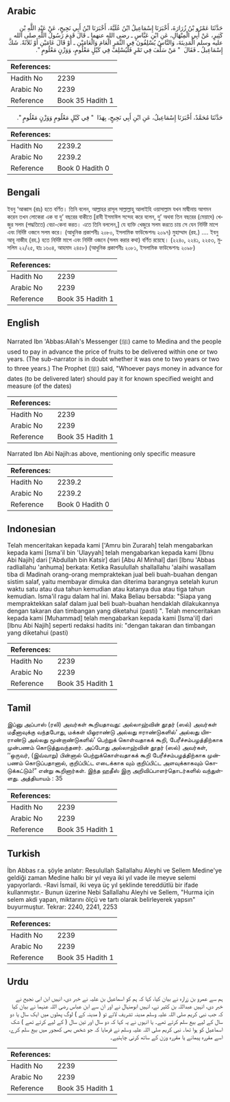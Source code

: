 ## Arabic


<div dir="rtl" lang="ar" style={{fontSize:'larger',backgroundColor:'#f8f9fa',padding:20}}>
حَدَّثَنَا عَمْرُو بْنُ زُرَارَةَ، أَخْبَرَنَا إِسْمَاعِيلُ ابْنُ عُلَيَّةَ، أَخْبَرَنَا ابْنُ أَبِي نَجِيحٍ، عَنْ عَبْدِ اللَّهِ بْنِ كَثِيرٍ، عَنْ أَبِي الْمِنْهَالِ، عَنِ ابْنِ عَبَّاسٍ ـ رضى الله عنهما ـ قَالَ قَدِمَ رَسُولُ اللَّهِ صلى الله عليه وسلم الْمَدِينَةَ، وَالنَّاسُ يُسْلِفُونَ فِي الثَّمَرِ الْعَامَ وَالْعَامَيْنِ ـ أَوْ قَالَ عَامَيْنِ أَوْ ثَلاَثَةً‏.‏ شَكَّ إِسْمَاعِيلُ ـ فَقَالَ ‏ "‏ مَنْ سَلَّفَ فِي تَمْرٍ فَلْيُسْلِفْ فِي كَيْلٍ مَعْلُومٍ، وَوَزْنٍ مَعْلُومٍ ‏"‏‏.‏
</div>
<div style={{backgroundColor:'#f8f9fa',padding:20, marginBottom: 10}}><table> <thead> <tr> <th>References:</th> <th></th> </tr> </thead> <tbody><tr><td>Hadith No</td><td>2239</td></tr><tr><td>Arabic No</td><td>2239</td></tr><tr><td>Reference</td><td>Book 35 Hadith 1</td></tr></tbody></table></div>


<div dir="rtl" lang="ar" style={{fontSize:'larger',backgroundColor:'#f8f9fa',padding:20}}>
حَدَّثَنَا مُحَمَّدٌ، أَخْبَرَنَا إِسْمَاعِيلُ، عَنِ ابْنِ أَبِي نَجِيحٍ، بِهَذَا ‏ "‏ فِي كَيْلٍ مَعْلُومٍ وَوَزْنٍ مَعْلُومٍ ‏"‏‏.‏
</div>
<div style={{backgroundColor:'#f8f9fa',padding:20, marginBottom: 10}}><table> <thead> <tr> <th>References:</th> <th></th> </tr> </thead> <tbody><tr><td>Hadith No</td><td>2239.2</td></tr><tr><td>Arabic No</td><td>2239.2</td></tr><tr><td>Reference</td><td>Book 0 Hadith 0</td></tr></tbody></table></div>

## Bengali


<div dir="ltr" lang="bn" style={{fontSize:'larger',backgroundColor:'#f8f9fa',padding:20}}>
ইবনু ‘আব্বাস (রাঃ) হতে বর্ণিত। তিনি বলেন, আল্লাহর রাসূল সাল্লাল্লাহু আলাইহি ওয়াসাল্লাম যখন মাদ্বীনায় আগমন করেন তখন লোকেরা এক বা দু’ বছরের বাকীতে [রাবী ইসমাঈল সন্দেহ করে বলেন, দু’ অথবা তিন বছরের (মেয়াদে) খেজুর সলম (পদ্ধতিতে) বেচা-কেনা করত। এতে তিনি বললেন,] যে ব্যক্তি খেজুরে সলম করতে চায় সে যেন নির্দিষ্ট মাপে এবং নির্দিষ্ট ওজনে সলম করে। (আধুনিক প্রকাশনীঃ ২০৮০, ইসলামিক ফাউন্ডেশনঃ ২০৯৭) মুহাম্মাদ (রহ.) .... ইবনু আবূ নাজীহ (রহ.) হতে নির্দিষ্ট মাপে এবং নির্দিষ্ট ওজনে (সলম করার কথা) বর্ণিত রয়েছে। (২২৪০, ২২৪১, ২২৫৩, মুসলিম ২২/২৫, হাঃ ১৬০৪, আহমাদ ২৪৫৮) (আধুনিক প্রকাশনীঃ ২০৮১, ইসলামিক ফাউন্ডেশনঃ ২০৯৮)
</div>
<div style={{backgroundColor:'#f8f9fa',padding:20, marginBottom: 10}}><table> <thead> <tr> <th>References:</th> <th></th> </tr> </thead> <tbody><tr><td>Hadith No</td><td>2239</td></tr><tr><td>Arabic No</td><td>2239</td></tr><tr><td>Reference</td><td>Book 35 Hadith 1</td></tr></tbody></table></div>

## English


<div dir="ltr" lang="en" style={{fontSize:'larger',backgroundColor:'#f8f9fa',padding:20}}>
Narrated Ibn 'Abbas:Allah's Messenger (ﷺ) came to Medina and the people used to pay in advance the price of fruits to be delivered within one or two years. (The sub-narrator is in doubt whether it was one to two years or two to three years.) The Prophet (ﷺ) said, "Whoever pays money in advance for dates (to be delivered later) should pay it for known specified weight and measure (of the dates)
</div>
<div style={{backgroundColor:'#f8f9fa',padding:20, marginBottom: 10}}><table> <thead> <tr> <th>References:</th> <th></th> </tr> </thead> <tbody><tr><td>Hadith No</td><td>2239</td></tr><tr><td>Arabic No</td><td>2239</td></tr><tr><td>Reference</td><td>Book 35 Hadith 1</td></tr></tbody></table></div>


<div dir="ltr" lang="en" style={{fontSize:'larger',backgroundColor:'#f8f9fa',padding:20}}>
Narrated Ibn Abi Najih:as above, mentioning only specific measure
</div>
<div style={{backgroundColor:'#f8f9fa',padding:20, marginBottom: 10}}><table> <thead> <tr> <th>References:</th> <th></th> </tr> </thead> <tbody><tr><td>Hadith No</td><td>2239.2</td></tr><tr><td>Arabic No</td><td>2239.2</td></tr><tr><td>Reference</td><td>Book 0 Hadith 0</td></tr></tbody></table></div>

## Indonesian


<div dir="ltr" lang="id" style={{fontSize:'larger',backgroundColor:'#f8f9fa',padding:20}}>
Telah menceritakan kepada kami ['Amru bin Zurarah] telah mengabarkan kepada kami [Isma'il bin 'Ulayyah] telah mengabarkan kepada kami [Ibnu Abi Najih] dari ['Abdullah bin Katsir] dari [Abu Al Minhal] dari [Ibnu 'Abbas radliallahu 'anhuma] berkata: Ketika Rasulullah shallallahu 'alaihi wasallam tiba di Madinah orang-orang mempraktekan jual beli buah-buahan dengan sistim salaf, yaitu membayar dimuka dan diterima barangnya setelah kurun waktu satu atau dua tahun kemudian atau katanya dua atau tiga tahun kemudian. Isma'il ragu dalam hal ini. Maka Beliau bersabda: "Siapa yang mempraktekkan salaf dalam jual beli buah-buahan hendaklah dilakukannya dengan takaran dan timbangan yang diketahui (pasti) ". Telah menceritakan kepada kami [Muhammad] telah mengabarkan kepada kami [Isma'il] dari [Ibnu Abi Najih] seperti redaksi hadits ini: "dengan takaran dan timbangan yang diketahui (pasti)
</div>
<div style={{backgroundColor:'#f8f9fa',padding:20, marginBottom: 10}}><table> <thead> <tr> <th>References:</th> <th></th> </tr> </thead> <tbody><tr><td>Hadith No</td><td>2239</td></tr><tr><td>Arabic No</td><td>2239</td></tr><tr><td>Reference</td><td>Book 35 Hadith 1</td></tr></tbody></table></div>

## Tamil


<div dir="ltr" lang="ta" style={{fontSize:'larger',backgroundColor:'#f8f9fa',padding:20}}>
இப்னு அப்பாஸ் (ரலி) அவர்கள் கூறியதாவது: அல்லாஹ்வின் தூதர் (ஸல்) அவர்கள் மதீனாவுக்கு வந்தபோது, மக்கள் யிஓராண்டு அல்லது ஈராண்டுகளில்’ அல்லது யிஈராண்டு அல்லது மூன்றாண்டுகளில்’ பெற்றுக் கொள்வதாகக் கூறி, பேரீச்சம்பழத்திற்காக முன்பணம் கொடுத்துவந்தனர். அப்போது அல்லாஹ்வின் தூதர் (ஸல்) அவர்கள், ‘‘ஒருவர், (இவ்வாறு) பின்னால் பெற்றுக்கொள்வதாகக் கூறி பேரீச்சம்பழத்திற்காக முன்பணம் கொடுப்பதானால், குறிப்பிட்ட எடைக்காக வும் குறிப்பிட்ட அளவுக்காகவும் கொடுக்கட்டும்!” என்று கூறினார்கள். இந்த ஹதீஸ் இரு அறிவிப்பாளர்தொடர்களில் வந்துள்ளது. அத்தியாயம் : 35
</div>
<div style={{backgroundColor:'#f8f9fa',padding:20, marginBottom: 10}}><table> <thead> <tr> <th>References:</th> <th></th> </tr> </thead> <tbody><tr><td>Hadith No</td><td>2239</td></tr><tr><td>Arabic No</td><td>2239</td></tr><tr><td>Reference</td><td>Book 35 Hadith 1</td></tr></tbody></table></div>

## Turkish


<div dir="ltr" lang="tr" style={{fontSize:'larger',backgroundColor:'#f8f9fa',padding:20}}>
İbn Abbas r.a. şöyle anlatır: Resulullah Sallallahu Aleyhi ve Sellem Medine'ye geldiği zaman Medine halkı bir yıl veya iki yıl vade ile meyve selemi yapıyorlardı. -Ravi İsmail, iki veya üç yıl şeklinde tereddütlü bir ifade kullanmıştır.- Bunun üzerine Nebi Sallallahu Aleyhi ve Sellem, "Hurma için selem akdi yapan, miktarını ölçü ve tartı olarak belirleyerek yapsın" buyurmuştur. Tekrar: 2240, 2241, 2253
</div>
<div style={{backgroundColor:'#f8f9fa',padding:20, marginBottom: 10}}><table> <thead> <tr> <th>References:</th> <th></th> </tr> </thead> <tbody><tr><td>Hadith No</td><td>2239</td></tr><tr><td>Arabic No</td><td>2239</td></tr><tr><td>Reference</td><td>Book 35 Hadith 1</td></tr></tbody></table></div>

## Urdu


<div dir="rtl" lang="ur" style={{fontSize:'larger',backgroundColor:'#f8f9fa',padding:20}}>
ہم سے عمرو بن زرارہ نے بیان کیا، کہا کہ ہم کو اسماعیل بن علیہ نے خبر دی، انہیں ابن ابی نجیح نے خبر دی، انہیں عبداللہ بن کثیر نے، انہیں ابومنہال نے اور ان سے ابن عباس رضی اللہ عنہما نے بیان کیا کہ جب نبی کریم صلی اللہ علیہ وسلم مدینہ تشریف لائے تو ( مدینہ کے ) لوگ پھلوں میں ایک سال یا دو سال کے لیے بیع سلم کرتے تھے۔ یا انہوں نے یہ کہا کہ دو سال اور تین سال ( کے لیے کرتے تھے ) شک اسماعیل کو ہوا تھا۔ نبی کریم صلی اللہ علیہ وسلم نے فرمایا کہ جو شخص بھی کھجور میں بیع سلم کرے، اسے مقررہ پیمانے یا مقررہ وزن کے ساتھ کرنی چاہئیے۔
</div>
<div style={{backgroundColor:'#f8f9fa',padding:20, marginBottom: 10}}><table> <thead> <tr> <th>References:</th> <th></th> </tr> </thead> <tbody><tr><td>Hadith No</td><td>2239</td></tr><tr><td>Arabic No</td><td>2239</td></tr><tr><td>Reference</td><td>Book 35 Hadith 1</td></tr></tbody></table></div>